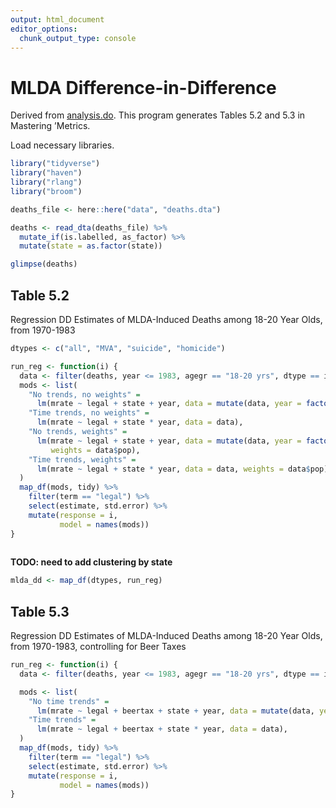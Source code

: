 ```yaml
---
output: html_document
editor_options: 
  chunk_output_type: console
---
```

# MLDA Difference-in-Difference

Derived from [analysis.do](http://masteringmetrics.com/wp-content/uploads/2015/01/analysis.do).
This program generates Tables 5.2 and 5.3 in Mastering 'Metrics.

Load necessary libraries.
```r
library("tidyverse")
library("haven")
library("rlang")
library("broom")
```

```r
deaths_file <- here::here("data", "deaths.dta")
```
```r
deaths <- read_dta(deaths_file) %>%
  mutate_if(is.labelled, as_factor) %>%
  mutate(state = as.factor(state))
```

```r
glimpse(deaths)
```



## Table 5.2

Regression DD Estimates of MLDA-Induced Deaths among 18-20 Year Olds, from 1970-1983

```r
dtypes <- c("all", "MVA", "suicide", "homicide")
```


```r
run_reg <- function(i) {
  data <- filter(deaths, year <= 1983, agegr == "18-20 yrs", dtype == i)
  mods <- list(
    "No trends, no weights" = 
      lm(mrate ~ legal + state + year, data = mutate(data, year = factor(year))),
    "Time trends, no weights" = 
      lm(mrate ~ legal + state * year, data = data),
    "No trends, weights" =
      lm(mrate ~ legal + state + year, data = mutate(data, year = factor(year)),
         weights = data$pop),
    "Time trends, weights" = 
      lm(mrate ~ legal + state * year, data = data, weights = data$pop)
  )
  map_df(mods, tidy) %>%
    filter(term == "legal") %>%
    select(estimate, std.error) %>%
    mutate(response = i,
           model = names(mods))
}
                 
```

**TODO: need to add clustering by state**

```r
mlda_dd <- map_df(dtypes, run_reg)
```


## Table 5.3

Regression DD Estimates of MLDA-Induced Deaths among 18-20 Year Olds, from 1970-1983, controlling for Beer Taxes

```r
run_reg <- function(i) {
  data <- filter(deaths, year <= 1983, agegr == "18-20 yrs", dtype == i)

  mods <- list(
    "No time trends" = 
      lm(mrate ~ legal + beertax + state + year, data = mutate(data, year = factor(year))),
    "Time trends" = 
      lm(mrate ~ legal + beertax + state * year, data = data),
  )
  map_df(mods, tidy) %>%
    filter(term == "legal") %>%
    select(estimate, std.error) %>%
    mutate(response = i,
           model = names(mods))
}
                 
```

